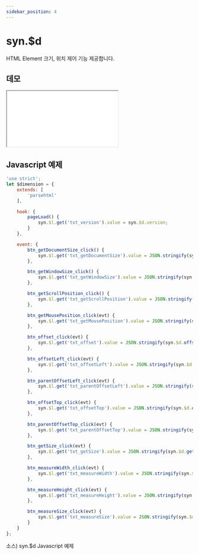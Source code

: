 ```yaml
---
sidebar_position: 4
---
```


# syn.$d

HTML Element 크기, 위치 제어 기능 제공합니다.

## 데모

<iframe src="/sample/syn/dimension.html" className="w:100% h:100vh"></iframe>

## Javascript 예제

```javascript
'use strict';
let $dimension = {
    extends: [
        'parsehtml'
    ],

    hook: {
        pageLoad() {
            syn.$l.get('txt_version').value = syn.$d.version;
        }
    },

    event: {
        btn_getDocumentSize_click() {
            syn.$l.get('txt_getDocumentSize').value = JSON.stringify(syn.$d.getDocumentSize());
        },

        btn_getWindowSize_click() {
            syn.$l.get('txt_getWindowSize').value = JSON.stringify(syn.$d.getWindowSize());
        },

        btn_getScrollPosition_click() {
            syn.$l.get('txt_getScrollPosition').value = JSON.stringify(syn.$d.getScrollPosition('btn_getScrollPosition'));
        },

        btn_getMousePosition_click(evt) {
            syn.$l.get('txt_getMousePosition').value = JSON.stringify(syn.$d.getMousePosition(evt));
        },

        btn_offset_click(evt) {
            syn.$l.get('txt_offset').value = JSON.stringify(syn.$d.offset('btn_offset'));
        },

        btn_offsetLeft_click(evt) {
            syn.$l.get('txt_offsetLeft').value = JSON.stringify(syn.$d.offsetLeft('btn_offsetLeft'));
        },

        btn_parentOffsetLeft_click(evt) {
            syn.$l.get('txt_parentOffsetLeft').value = JSON.stringify(syn.$d.parentOffsetLeft('btn_parentOffsetLeft'));
        },

        btn_offsetTop_click(evt) {
            syn.$l.get('txt_offsetTop').value = JSON.stringify(syn.$d.offsetTop('btn_offsetTop'));
        },

        btn_parentOffsetTop_click(evt) {
            syn.$l.get('txt_parentOffsetTop').value = JSON.stringify(syn.$d.parentOffsetTop('btn_parentOffsetTop'));
        },

        btn_getSize_click(evt) {
            syn.$l.get('txt_getSize').value = JSON.stringify(syn.$d.getSize('btn_getSize'));
        },

        btn_measureWidth_click(evt) {
            syn.$l.get('txt_measureWidth').value = JSON.stringify(syn.$d.measureWidth('hello world', '14px'));
        },

        btn_measureHeight_click(evt) {
            syn.$l.get('txt_measureHeight').value = JSON.stringify(syn.$d.measureHeight('hello world', '14px'));
        },

        btn_measureSize_click(evt) {
            syn.$l.get('txt_measureSize').value = JSON.stringify(syn.$d.measureSize('hello world', '14px'));
        }
    }
};

```
소스) syn.$d Javascript 예제